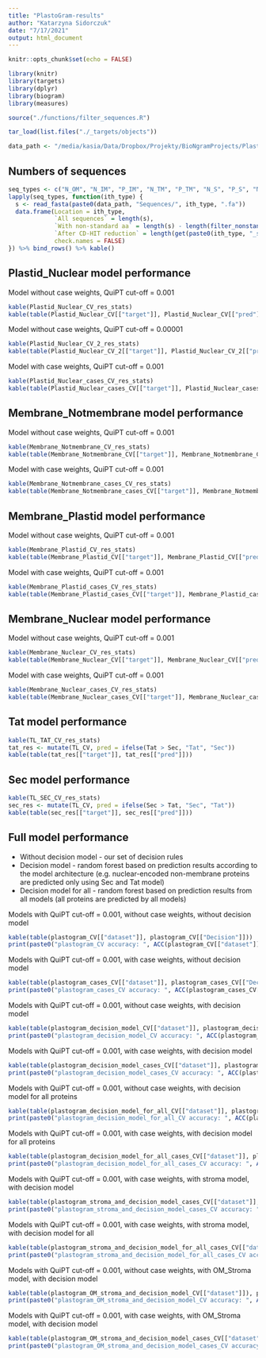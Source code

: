 ```yaml
---
title: "PlastoGram-results"
author: "Katarzyna Sidorczuk"
date: "7/17/2021"
output: html_document
---
```


```r
knitr::opts_chunk$set(echo = FALSE)

library(knitr)
library(targets)
library(dplyr)
library(biogram)
library(measures)

source("./functions/filter_sequences.R")

tar_load(list.files("./_targets/objects"))

data_path <- "/media/kasia/Data/Dropbox/Projekty/BioNgramProjects/PlastoGram/"
```

## Numbers of sequences

```r
seq_types <- c("N_OM", "N_IM", "P_IM", "N_TM", "P_TM", "N_S", "P_S", "N_TL_TAT", "N_TL_SEC")
lapply(seq_types, function(ith_type) {
  s <- read_fasta(paste0(data_path, "Sequences/", ith_type, ".fa"))
  data.frame(Location = ith_type,
             `All sequences` = length(s),
             `With non-standard aa` = length(s) - length(filter_nonstandard_aa(s)),
             `After CD-HIT reduction` = length(get(paste0(ith_type, "_seqs"))),
             check.names = FALSE)
}) %>% bind_rows() %>% kable()
```

## Plastid_Nuclear model performance

Model without case weights, QuiPT cut-off = 0.001
```r
kable(Plastid_Nuclear_CV_res_stats)
kable(table(Plastid_Nuclear_CV[["target"]], Plastid_Nuclear_CV[["pred"]]))
```

Model without case weights, QuiPT cut-off = 0.00001
```r
kable(Plastid_Nuclear_CV_2_res_stats)
kable(table(Plastid_Nuclear_CV_2[["target"]], Plastid_Nuclear_CV_2[["pred"]]))
```

Model with case weights, QuiPT cut-off = 0.001
```r
kable(Plastid_Nuclear_cases_CV_res_stats)
kable(table(Plastid_Nuclear_cases_CV[["target"]], Plastid_Nuclear_cases_CV[["pred"]]))
```


## Membrane_Notmembrane model performance

Model without case weights, QuiPT cut-off = 0.001
```r
kable(Membrane_Notmembrane_CV_res_stats)
kable(table(Membrane_Notmembrane_CV[["target"]], Membrane_Notmembrane_CV[["pred"]]))
```

Model with case weights, QuiPT cut-off = 0.001
```r
kable(Membrane_Notmembrane_cases_CV_res_stats)
kable(table(Membrane_Notmembrane_cases_CV[["target"]], Membrane_Notmembrane_cases_CV[["pred"]]))
```


## Membrane_Plastid model performance

Model without case weights, QuiPT cut-off = 0.001
```r
kable(Membrane_Plastid_CV_res_stats)
kable(table(Membrane_Plastid_CV[["target"]], Membrane_Plastid_CV[["pred"]]))
```

Model with case weights, QuiPT cut-off = 0.001
```r
kable(Membrane_Plastid_cases_CV_res_stats)
kable(table(Membrane_Plastid_cases_CV[["target"]], Membrane_Plastid_cases_CV[["pred"]]))
```


## Membrane_Nuclear model performance

Model without case weights, QuiPT cut-off = 0.001
```r
kable(Membrane_Nuclear_CV_res_stats)
kable(table(Membrane_Nuclear_CV[["target"]], Membrane_Nuclear_CV[["pred"]]))
```

Model with case weights, QuiPT cut-off = 0.001
```r
kable(Membrane_Nuclear_cases_CV_res_stats)
kable(table(Membrane_Nuclear_cases_CV[["target"]], Membrane_Nuclear_cases_CV[["pred"]]))
```


## Tat model performance
```r
kable(TL_TAT_CV_res_stats)
tat_res <- mutate(TL_CV, pred = ifelse(Tat > Sec, "Tat", "Sec"))
kable(table(tat_res[["target"]], tat_res[["pred"]]))
```


## Sec model performance
```r
kable(TL_SEC_CV_res_stats)
sec_res <- mutate(TL_CV, pred = ifelse(Sec > Tat, "Sec", "Tat"))
kable(table(sec_res[["target"]], sec_res[["pred"]]))
```


## Full model performance

- Without decision model - our set of decision rules
- Decision model - random forest based on prediction results according to the model architecture (e.g. nuclear-encoded non-membrane proteins are predicted only using Sec and Tat model)
- Decision model for all - random forest based on prediction results from all models (all proteins are predicted by all models)


Models with QuiPT cut-off = 0.001, without case weights, without decision model
```r
kable(table(plastogram_CV[["dataset"]], plastogram_CV[["Decision"]]))
print(paste0("plastogram_CV accuracy: ", ACC(plastogram_CV[["dataset"]], plastogram_CV[["Decision"]])))
```

Models with QuiPT cut-off = 0.001, with case weights, without decision model
```r
kable(table(plastogram_cases_CV[["dataset"]], plastogram_cases_CV[["Decision"]]))
print(paste0("plastogram_cases_CV accuracy: ", ACC(plastogram_cases_CV[["dataset"]], plastogram_cases_CV[["Decision"]])))
```

Models with QuiPT cut-off = 0.001, without case weights, with decision model
```r
kable(table(plastogram_decision_model_CV[["dataset"]], plastogram_decision_model_CV[["prediction"]]))
print(paste0("plastogram_decision_model_CV accuracy: ", ACC(plastogram_decision_model_CV[["dataset"]], plastogram_decision_model_CV[["prediction"]])))
```

Models with QuiPT cut-off = 0.001, with case weights, with decision model
```r
kable(table(plastogram_decision_model_cases_CV[["dataset"]], plastogram_decision_model_cases_CV[["prediction"]]))
print(paste0("plastogram_decision_model_cases_CV accuracy: ", ACC(plastogram_decision_model_cases_CV[["dataset"]], plastogram_decision_model_cases_CV[["prediction"]])))
```

Models with QuiPT cut-off = 0.001, without case weights, with decision model for all proteins
```r
kable(table(plastogram_decision_model_for_all_CV[["dataset"]], plastogram_decision_model_for_all_CV[["prediction"]]))
print(paste0("plastogram_decision_model_for_all_CV accuracy: ", ACC(plastogram_decision_model_for_all_CV[["dataset"]], plastogram_decision_model_for_all_CV[["prediction"]])))
```

Models with QuiPT cut-off = 0.001, with case weights, with decision model for all proteins
```r
kable(table(plastogram_decision_model_for_all_cases_CV[["dataset"]], plastogram_decision_model_for_all_cases_CV[["prediction"]]))
print(paste0("plastogram_decision_model_for_all_cases_CV accuracy: ", ACC(plastogram_decision_model_for_all_cases_CV[["dataset"]], plastogram_decision_model_for_all_cases_CV[["prediction"]])))
```

Models with QuiPT cut-off = 0.001, with case weights, with stroma model, with decision model 
```r
kable(table(plastogram_stroma_and_decision_model_cases_CV[["dataset"]], plastogram_stroma_and_decision_model_cases_CV[["prediction"]]))
print(paste0("plastogram_stroma_and_decision_model_cases_CV accuracy: ", ACC(plastogram_stroma_and_decision_model_cases_CV[["dataset"]], plastogram_stroma_and_decision_model_cases_CV[["prediction"]])))
```

Models with QuiPT cut-off = 0.001, with case weights, with stroma model, with decision model for all
```r
kable(table(plastogram_stroma_and_decision_model_for_all_cases_CV[["dataset"]], plastogram_stroma_and_decision_model_for_all_cases_CV[["prediction"]]))
print(paste0("plastogram_stroma_and_decision_model_for_all_cases_CV accuracy: ", ACC(plastogram_stroma_and_decision_model_for_all_cases_CV[["dataset"]], plastogram_stroma_and_decision_model_for_all_cases_CV[["prediction"]])))
```

Models with QuiPT cut-off = 0.001, without case weights, with OM_Stroma model, with decision model
```r
kable(table(plastogram_OM_stroma_and_decision_model_CV[["dataset"]]), plastogram_OM_stroma_and_decision_model_CV[["prediction"]])
print(paste0("plastogram_OM_stroma_and_decision_model_CV accuracy: ", ACC(plastogram_OM_stroma_and_decision_model_CV[["dataset"]], plastogram_OM_stroma_and_decision_model_CV[["prediction"]])))
```

Models with QuiPT cut-off = 0.001, with case weights, with OM_Stroma model, with decision model
```r
kable(table(plastogram_OM_stroma_and_decision_model_cases_CV[["dataset"]]), plastogram_OM_stroma_and_decision_model_cases_CV[["prediction"]])
print(paste0("plastogram_OM_stroma_and_decision_model_cases_CV accuracy: ", ACC(plastogram_OM_stroma_and_decision_model_cases_CV[["dataset"]], plastogram_OM_stroma_and_decision_model_cases_CV[["prediction"]])))
```
